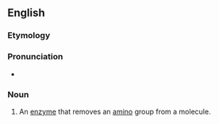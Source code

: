 ==English==

===Etymology===
{{confix|en|de|amino|ase}}

===Pronunciation===
* {{a|UK}} {{IPA|/diːˈæmɪneɪz/|lang=en}}

===Noun===
{{en-noun}}

# An [[enzyme]] that removes an [[amino]] group from a molecule.